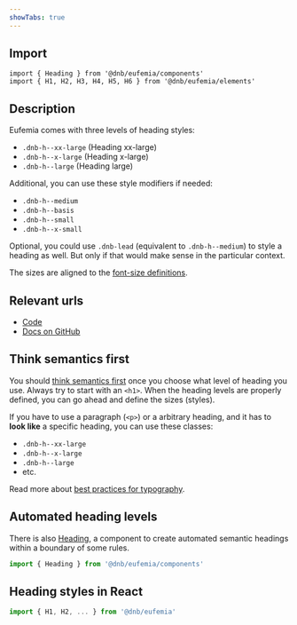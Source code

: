 ```yaml
---
showTabs: true
---
```


## Import

```tsx
import { Heading } from '@dnb/eufemia/components'
import { H1, H2, H3, H4, H5, H6 } from '@dnb/eufemia/elements'
```

## Description

Eufemia comes with three levels of heading styles:

- `.dnb-h--xx-large` (Heading xx-large)
- `.dnb-h--x-large` (Heading x-large)
- `.dnb-h--large` (Heading large)

Additional, you can use these style modifiers if needed:

- `.dnb-h--medium`
- `.dnb-h--basis`
- `.dnb-h--small`
- `.dnb-h--x-small`

Optional, you could use `.dnb-lead` (equivalent to `.dnb-h--medium`) to style a heading as well. But only if that would make sense in the particular context.

The sizes are aligned to the [font-size definitions](/uilib/typography/font-size).

## Relevant urls

- [Code](https://github.com/dnbexperience/eufemia/tree/main/packages/dnb-eufemia/src/elements/heading)
- [Docs on GitHub](https://github.com/dnbexperience/eufemia/tree/main/packages/dnb-design-system-portal/src/docs/uilib/elements/heading)

## Think semantics first

You should [think semantics first](/uilib/usage/best-practices/for-typography#headings-and-styling) once you choose what level of heading you use. Always try to start with an `<h1>`. When the heading levels are properly defined, you can go ahead and define the sizes (styles).

If you have to use a paragraph (`<p>`) or a arbitrary heading, and it has to **look like** a specific heading, you can use these classes:

- `.dnb-h--xx-large`
- `.dnb-h--x-large`
- `.dnb-h--large`
- etc.

Read more about [best practices for typography](/uilib/usage/best-practices/for-typography).

## Automated heading levels

There is also [Heading](/uilib/components/heading), a component to create automated semantic headings within a boundary of some rules.

```jsx
import { Heading } from '@dnb/eufemia/components'
```

## Heading styles in React

```jsx
import { H1, H2, ... } from '@dnb/eufemia'
```
